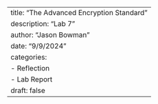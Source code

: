 ---
title: "The Advanced Encryption Standard"
description: "Lab 7"
author: "Jason Bowman"
date: "9/9/2024"
categories:
  - Reflection
  - Lab Report
draft: false
---